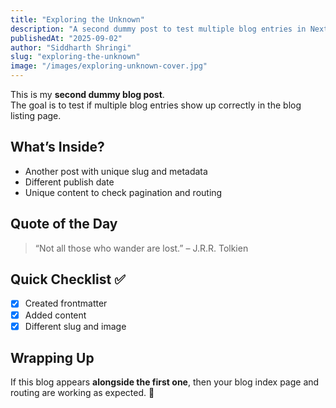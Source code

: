 ```yaml
---
title: "Exploring the Unknown"
description: "A second dummy post to test multiple blog entries in Next.js."
publishedAt: "2025-09-02"
author: "Siddharth Shringi"
slug: "exploring-the-unknown"
image: "/images/exploring-unknown-cover.jpg"
---
```


This is my **second dummy blog post**.  
The goal is to test if multiple blog entries show up correctly in the blog listing page.

## What’s Inside?

- Another post with unique slug and metadata
- Different publish date
- Unique content to check pagination and routing

## Quote of the Day

> “Not all those who wander are lost.” – J.R.R. Tolkien

## Quick Checklist ✅

- [x] Created frontmatter
- [x] Added content
- [x] Different slug and image

## Wrapping Up

If this blog appears **alongside the first one**, then your blog index page and routing are working as expected. 🚀
